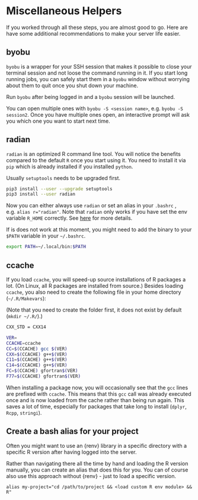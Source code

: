 # Miscellaneous Helpers

If you worked through all these steps, you are almost good to go.
Here are have some additional recommendations to make your server life easier.

## byobu

`byobu` is a wrapper for your SSH session that makes it possible to close your terminal session and not loose the command running in it.
If you start long running jobs, you can safely start them in a `byobu` window without worrying about them to quit once you shut down your machine.

Run `byobu` after being logged in and a `byobu` session will be launched.

You can open multiple ones with `byobu -S <session name>`, e.g. `byobu -S session2`.
Once you have multiple ones open, an interactive prompt will ask you which one you want to start next time.

## radian {#radian}

`radian` is an optimized R command line tool. 
You will notice the benefits compared to the default `R` once you start using it.
You need to install it via `pip` which is already installed if you installed `python`.

Usually `setuptools` needs to be upgraded first.

```sh
pip3 install --user --upgrade setuptools
pip3 install --user radian
```

Now you can either always use `radian` or set an alias in your `.bashrc` , e.g. `alias r="radian"`.
Note that `radian` only works if you have set the env variable `R_HOME` correctly.
See [here](#R) for more details.

If is does not work at this moment, you might need to add the binary to your `$PATH` variable in your `~/.bashrc`.

```sh
export PATH=~/.local/bin:$PATH
```

## ccache

If you load `ccache`, you will speed-up source installations of R packages a lot.
(On Linux, all R packages are installed from source.)
Besides loading `ccache`, you also need to create the following file in your home directory (`~/.R/Makevars`):

(Note that you need to create the folder first, it does not exist by default (`mkdir ~/.R/`).)

```sh
CXX_STD = CXX14

VER=
CCACHE=ccache
CC=$(CCACHE) gcc $(VER)
CXX=$(CCACHE) g++$(VER)
C11=$(CCACHE) g++$(VER)
C14=$(CCACHE) g++$(VER)
FC=$(CCACHE) gfortran$(VER)
F77=$(CCACHE) gfortran$(VER)
```

When installing a package now, you will occasionally see that the `gcc` lines are prefixed with `ccache`.
This means that this `gcc` call was already executed once and is now loaded from the cache rather than being run again.
This saves a lot of time, especially for packages that take long to install (`dplyr`, `Rcpp`, `stringi`).

## Create a bash alias for your project {#wrapper}

Often you might want to use an {renv} library in a specific directory with a specific R version after having logged into the server.

Rather than navigating there all the time by hand and loading the R version manually, you can create an alias that does this for you.
You can of course also use this approach without {renv}  - just to load a specific version. 

```
alias my-project="cd /path/to/project && <load custom R env module> && R"
```
